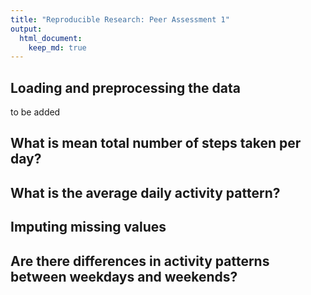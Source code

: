 ```yaml
---
title: "Reproducible Research: Peer Assessment 1"
output: 
  html_document:
    keep_md: true
---
```



## Loading and preprocessing the data

to be added

## What is mean total number of steps taken per day?



## What is the average daily activity pattern?



## Imputing missing values



## Are there differences in activity patterns between weekdays and weekends?
